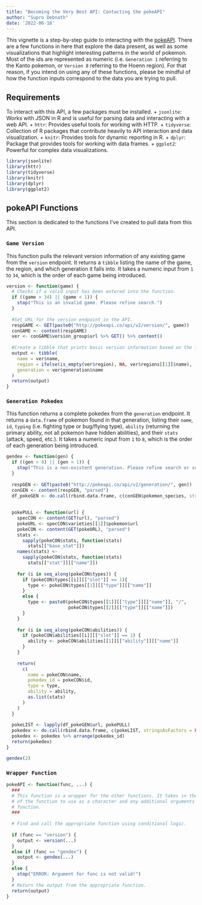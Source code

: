 ```yaml
---
title: "Becoming the Very Best API: Contacting the pokeAPI"
author: "Supro Debnath"
date: '2022-06-18'
---
```


This vignette is a step-by-step guide to interacting with the [pokeAPI](https://pokeapi.co/docs/v2#info). There are a few functions in here that explore the data present, as well as some visualizations that highlight interesting patterns in the world of pokemon. Most of the ids are represented as numeric (i.e. `Generation 1` referring to the Kanto pokemon, or `Version 8` referring to the Hoenn region). For that reason, if you intend on using any of these functions, please be mindful of how the function inputs correspond to the data you are trying to pull. 

## Requirements

To interact with this API, a few packages must be installed. 
+ `jsonlite`: Works with JSON in R and is useful for parsing data and interacting with a web API.
+ `httr`: Provides useful tools for working with HTTP.
+ `tidyverse`: Collection of R packages that contribute heavily to API interaction and data visualization.
+ `knitr`: Provides tools for dynamic reporting in R.
+ `dplyr`: Package that provides tools for working with data frames.
+ `ggplot2`: Powerful for complex data visualizations.


```r
library(jsonlite)
library(httr)
library(tidyverse)
library(knitr)
library(dplyr)
library(ggplot2)
```

## pokeAPI Functions

This section is dedicated to the functions I've created to pull data from this API. 



### `Game Version`

This function pulls the relevant version information of any existing game from the `version` endpoint. It returns a `tibble` listing the name of the game, the region, and which generation it falls into. It takes a numeric input from `1` to `34`, which is the order of each game being introduced.
```r
version <- function(game) {
  # Checks if a valid input has been entered into the function.
  if ((game > 34) || (game < 1)) {
    stop("This is an invalid game. Please refine search.")
  }
  
  #Set URL for the version endpoint in the API.
  respGAME <- GET(paste0("http://pokeapi.co/api/v2/version/", game))
  conGAME <- content(respGAME)
  ver <- conGAME$version_group$url %>% GET() %>% content()
  
  #Create a tibble that prints basic version information based on the function input.
  output <- tibble(
    name = ver$name,
    region = ifelse(is_empty(ver$region), NA, ver$regions[[1]]$name),
    generation = ver$generation$name
  )
  return(output)
}
```



### `Generation Pokedex`

This function returns a complete pokedex from the `generation` endpoint. It returns a `data.frame` of pokemon found in that generation, listing their `name`, `id`, `typing` (i.e. fighting type or bug/flying type), `ability` (returning the primary ability, not all pokemon have hidden abilities), and their `stats` (attack, speed, etc.). It takes a numeric input from `1` to `8`, which is the order of each generation being introduced. 
```r
gendex <- function(gen) {
  if ((gen > 8) || (gen < 1)) {
    stop("This is a non-existent generation. Please refine search or submit a numeric input.")
  }
  
  respGEN <- GET(paste0("http://pokeapi.co/api/v2/generation/", gen))
  conGEN <- content(respGEN, "parsed")
  df_pokeGEN <- do.call(rbind.data.frame, c(conGEN$pokemon_species, stringsAsFactors = FALSE))
  
  
  pokePULL <- function(url) {
    specCON <- content(GET(url), "parsed")
    pokeURL <- specCON$varieties[[1]]$pokemon$url
    pokeCON <- content(GET(pokeURL), "parsed")
    stats <-
      sapply(pokeCON$stats, function(stats)
        stats[["base_stat"]])
    names(stats) <-
      sapply(pokeCON$stats, function(stats)
        stats[["stat"]][["name"]])
    
    for (i in seq_along(pokeCON$types)) {
      if (pokeCON$types[[i]][["slot"]] == 1){
        type <- pokeCON$types[[1]][["type"]][["name"]]
      }
      else {
        type <- paste0(pokeCON$types[[1]][["type"]][["name"]], "/",      
                       pokeCON$types[[2]][["type"]][["name"]])
      }
    }
    
    for (i in seq_along(pokeCON$abilities)) {
      if (pokeCON$abilities[[i]][["slot"]] == 1) {
        ability <- pokeCON$abilities[[1]][["ability"]][["name"]]
      } 
    }
    
    return(
      c(
        name = pokeCON$name,
        pokedex_id = pokeCON$id,
        type = type,
        ability = ability,
        as.list(stats)
      )
    )
  }
  
  pokeLIST <- lapply(df_pokeGEN$url, pokePULL)
  pokedex <- do.call(rbind.data.frame, c(pokeLIST, stringsAsFactors = FALSE))
  pokedex <- pokedex %>% arrange(pokedex_id)
  return(pokedex)
}
```

```r
gendex(2)
```



### `Wrapper Function`
```r
pokeAPI <- function(func, ...) {
  ###
  # This function is a wrapper for the other functions. It takes in the name
  # of the function to use as a character and any additional arguments for that
  # function.
  ###
  
  # Find and call the appropriate function using conditional logic.
  
  if (func == "version") {
    output <- version(...)
  }
  else if (func == "gendex") {
    output <- gendex(...)
  }
  else {
    stop("ERROR: Argument for func is not valid!")
  }
  # Return the output from the appropriate function.
  return(output)
}
```

